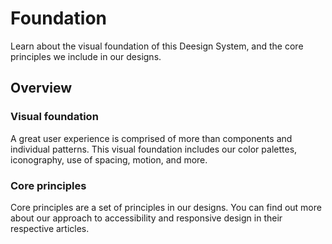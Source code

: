 # Foundation

Learn about the visual foundation of this Deesign System, and the core principles we include in our designs.

## Overview

### Visual foundation

A great user experience is comprised of more than components and individual patterns. This visual foundation includes our color palettes, iconography, use of spacing, motion, and more.

### Core principles

Core principles are a set of principles in our designs. You can find out more about our approach to accessibility and responsive design in their respective articles.
